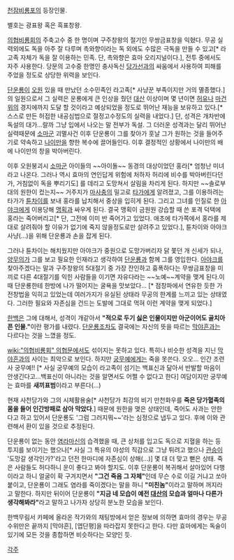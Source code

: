 [[천잠비룡포]]의 등장인물.

별호는 광표왕 혹은 흑표창왕. 

[[의협비룡회]]의 주축고수 중 한 명이며 구주창왕의 절기인 무쌍금표창을 익혔다. 
무공 실력외에도 독을 아주 잘 다루며 촉와향이라는 독 외에도 수많은 극독을 만들 수 있고[* 라고족 자체가 독을 잘 이용하는 민족. 단, 촉와향은 효마 오리지널이다.], 전투 중에서도 자주 사용한다. 당문의 고수중 한명인 충사독신 [[당가선]]과의 싸움에서 사용하여 피해를 주었을 정도로 상당한 위력을 보인다.

[[단운룡]]이 [[오원]] 있을 때 만났던 소수민족인 라고족[* 사냥꾼 부족이지만 거의 멸종했다.]의 일원으로서 그 실력은 운룡에게 큰 인상을 줬던 [[대산]] 이상이며 몇 년이면 [[허유]]나 [[마건위]]의 경지에까지 도달 할 것이라고 예상되었을 정도로 뛰어난 재능을 보유하고 있다.[* 스스로 만든 허접한 내공심법으로 절정고수정도의 실력을 내었다.] 단, 성격은 개차반에 독설의 대가...랄까 그냥 입에서 나오는 말 전부가 독설. 그 더러운 성격과는 달리 뛰어난 실력때문에 [[소마군]] 괴멸사건 이후 단운룡이 그를 찾아가 훗날 그가 원하는 것을 들어주기로 약속하고 [[나이만]]을 향한 복수에 끌어들인다. 이후 결정적인 상황에서 나이만의 배에 나이만의 창을 박아버린다.

이후 오원붕괴시 [[소마군]] 아이들의 ~~아이돌~~ 동경의 대상이었던 홍라[* 엄청난 미녀라고 나온다. 그러나 역시 효마의 연인답게 위험에 처하자 허리에 비수를 박아버린다던가, 거침없이 독을 뿌리기도] 를 데리고 도망쳐서 살림을 차리게 된다. 하지만 ~~솔로부대의 원한이 컸는지~~ 거주지가 [[마사충]]의 밀고로 [[타가]]에게 알려졌고, 그를 이용하려는 타가가 [[튠차이]]를 보내 홍라를 납치해서 중상을 입히게 된다. 그리고 그녀를 인질로 한 [[아야크]]에게 이용당해 [[맹획]]과 싸우게 된다. 결국 맹획이 금원원 강습할 때 쓴 포격 덕택에 홍라는 죽어버리고[* 단, 그전에 이미 반 죽어가고 있었다. 애초에 타가쪽에서 홍라를 제대로 살려줘야 할 이유가 없기에 죽지 않을정도로만 살려주고 있었다.], 튠차이와 아야크 사냥(...)을 위해 단운룡과 손을 잡게 된다.

그러나 튠차이는 해치웠지만 아야크가 중원으로 도망가버리자 닭 쫓던 개 신세가 되나, [[양무의]]가 그를 보고 필요한 인재라고 생각하여 [[단운룡]]과 함께 그를 영입한다. [[아야크]]를 찾아주겠다는 말과 구주창왕의 5대절기 중 가장 잔인하고 흉폭하다는 무쌍금표창을 미끼로 다른 4대절기를 익힌 사람들을 이기면 자유다라는 ~~노예~~계약을 맺게 된다.이 때 단운룡한테 한방에 나가 떨어지는 굴욕을 맛보았다... [* 점창파에서 연유한 듯한 가전창법을 익히고 있었는데 여러가지가 유실된 상태라 무공의 한계를 느끼고 있는 상태였다. 그러한 필요와 자존심을 건드는 도발에 그대로 먹혀 이런 계약을 맺게 되었다.]

[[한백]]은 그에 대해서, 성격이 개같아서 '''"적으로 두기 싫은 인물이지만 아군이어도 골치아픈 인물."'''이란 평가를 내렸다. [[단운룡]]조차도 결국에는 자신의 뜻을 따르는 [[막야흔]]과는 다르다는 것을 느꼈을 정도. 

[[wiki:"의협비룡회" 의협문]]에서도 섞이지는 못하고 있다. 특히나 비슷한 성격을 지닌 [[막야흔]]과의 사이는 최악으로 보인다. 하지만 [[궁무예]]에게는 죽을 못쓴다. 오오... 인간 조련사 궁무예!! [* 사실 궁무예의 모습이 라고족이 섬기는 백표신과 닮아서 반발할 마음이 안생긴다고...백표신이 아니라는 것을 알면서도 어쩔 수 없다고 한다] 여담이지만 궁무예는 효마를 '''새끼표범'''이라고 부른다(...)

현재 사천당가와 그의 시체활용술[* 사천당가 최강의 비기 만천화우를 '''죽은 당가혈족의 몸을 들어 인간방패로 삼아 막았다'''.] 때문에 원한을 맺은 상태인데, 죽어도 사과는 안한다고 하고 있어서 단운룡도 '그럼 그러지뭐~~'라는 심정으로 냅두고 있다. 후에 이와 관련해서 환이 있을 것으로 추정된다.

단운룡이 없는 동안 [[염라마신]]의 습격했을 때, 큰 상처를 입고도 독으로 지혈을 하는 등 투지를 보이기는 했으나[* 사실 그 특유의 야성의 직감으로 그냥 튀려고 했으나 [[관승]]이 '도망갈 생각인가?'라고 던전 한마디에 자존심이 상해(...)] 몇 대 더 맞고 뻗은 상태. 죽은 사람들도 허다하니 운이 좋다고 봐야 할지도. 이후 단운룡이 복귀해서 살아있어 다행이라고 하니 얼굴이 확 구겨지면서 '''"그건 죽음 그 자체"'''인데 무슨 수로 이길 거냐고 쏘아붙이고, 단운룡이 그래도 염라를 죽이겠다는 말을 하니 '''"미친놈"'''이라고 말하며 꺼지라고 말한다. 하지만 뒤이어 단운룡이 '''"지금 네 모습이 예전 [[대산]]의 모습과 얼마나 다른가 생각해봐라"'''라고 말하고 나가자 상당히 분노한 모습을 보인다.

한백무림서 카페에 올라온 작가와의 채팅방에서 얻은 정보에 의하면 효마의 경우는 무공수위만은 끝까지 [막야흔], [엽단평]을 따라잡지 못한다고 한다. 다만 효마에게는 독술이 있기에 모든 것을 종합하면 비슷하다는 모양인 듯.

[[각주]]
